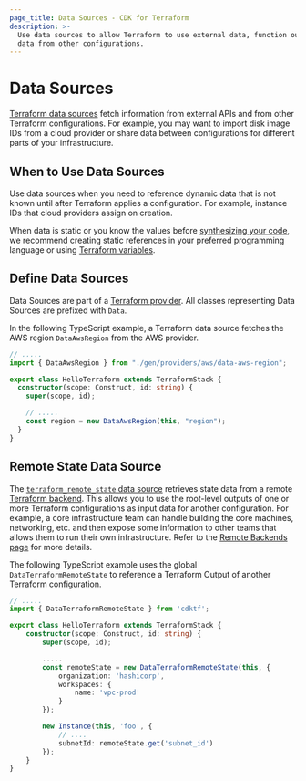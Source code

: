 ```yaml
---
page_title: Data Sources - CDK for Terraform
description: >-
  Use data sources to allow Terraform to use external data, function output, and
  data from other configurations.
---
```


# Data Sources

[Terraform data sources](/language/data-sources) fetch information from external APIs and from other Terraform configurations. For example, you may want to import disk image IDs from a cloud provider or share data between configurations for different parts of your infrastructure.

## When to Use Data Sources

Use data sources when you need to reference dynamic data that is not known until after Terraform applies a configuration. For example, instance IDs that cloud providers assign on creation.

When data is static or you know the values before [synthesizing your code](/cdktf/cli-reference/commands#synth), we recommend creating static references in your preferred programming language or using [Terraform variables](/cdktf/concepts/variables-and-outputs).

## Define Data Sources

Data Sources are part of a [Terraform provider](/cdktf/concepts/providers). All classes representing Data Sources are prefixed with `Data`.

In the following TypeScript example, a Terraform data source fetches the AWS region `DataAwsRegion` from the AWS provider.

```typescript
// .....
import { DataAwsRegion } from "./gen/providers/aws/data-aws-region";

export class HelloTerraform extends TerraformStack {
  constructor(scope: Construct, id: string) {
    super(scope, id);

    // .....
    const region = new DataAwsRegion(this, "region");
  }
}
```

## Remote State Data Source

The [`terraform_remote_state` data source](/language/state/remote-state-data) retrieves state data from a remote [Terraform backend](/language/settings/backends/configuration). This allows you to use the root-level outputs of one or more Terraform configurations as input data for another configuration. For example, a core infrastructure team can handle building the core machines, networking, etc. and then expose some information to other teams that allows them to run their own infrastructure. Refer to the [Remote Backends page](/cdktf/concepts/remote-backends) for more details.

The following TypeScript example uses the global `DataTerraformRemoteState` to reference a Terraform Output of another Terraform configuration.

```typescript
// .....
import { DataTerraformRemoteState } from 'cdktf';

export class HelloTerraform extends TerraformStack {
    constructor(scope: Construct, id: string) {
        super(scope, id);

        .....
        const remoteState = new DataTerraformRemoteState(this, {
            organization: 'hashicorp',
            workspaces: {
                name: 'vpc-prod'
            }
        });

        new Instance(this, 'foo', {
            // ....
            subnetId: remoteState.get('subnet_id')
        });
    }
}
```
